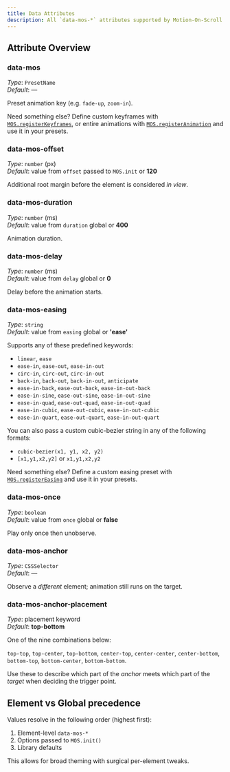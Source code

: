 ```yaml
---
title: Data Attributes
description: All `data-mos-*` attributes supported by Motion-On-Scroll.
---
```



## Attribute Overview

### data-mos
*Type*: `PresetName`  
*Default*: —  

Preset animation key (e.g. `fade-up`, `zoom-in`).

Need something else? Define custom keyframes with [`MOS.registerKeyframes`](/reference/api/#registerkeyframes), or entire animations with [`MOS.registerAnimation`](/reference/api/#registeranimation) and use it in your presets.

### data-mos-offset
*Type*: `number` (px)  
*Default*: value from `offset` passed to `MOS.init` or **120**  

Additional root margin before the element is considered *in view*.

### data-mos-duration
*Type*: `number` (ms)  
*Default*: value from `duration` global or **400** 

Animation duration.

### data-mos-delay
*Type*: `number` (ms)  
*Default*: value from `delay` global or **0**  

Delay before the animation starts.

### data-mos-easing
*Type*: `string`  
*Default*: value from `easing` global or **'ease'**  

Supports any of these predefined keywords:

- `linear`, `ease`
- `ease-in`, `ease-out`, `ease-in-out`
- `circ-in`, `circ-out`, `circ-in-out`
- `back-in`, `back-out`, `back-in-out`, `anticipate`
- `ease-in-back`, `ease-out-back`, `ease-in-out-back`
- `ease-in-sine`, `ease-out-sine`, `ease-in-out-sine`
- `ease-in-quad`, `ease-out-quad`, `ease-in-out-quad`
- `ease-in-cubic`, `ease-out-cubic`, `ease-in-out-cubic`
- `ease-in-quart`, `ease-out-quart`, `ease-in-out-quart`

You can also pass a custom cubic-bezier string in any of the following formats:

- `cubic-bezier(x1, y1, x2, y2)`
- `[x1,y1,x2,y2]` or `x1,y1,x2,y2`

Need something else? Define a custom easing preset with [`MOS.registerEasing`](/reference/api/#registereasing) and use it in your presets.

### data-mos-once
*Type*: `boolean`  
*Default*: value from `once` global or **false**  

Play only once then unobserve.

### data-mos-anchor
*Type*: `CSSSelector`  
*Default*: —  

Observe a *different* element; animation still runs on the target.

### data-mos-anchor-placement
*Type*: placement keyword  
*Default*: **top-bottom**  

One of the nine combinations below:

`top-top`, `top-center`, `top-bottom`, `center-top`, `center-center`, `center-bottom`, `bottom-top`, `bottom-center`, `bottom-bottom`.

Use these to describe which part of the *anchor* meets which part of the *target* when deciding the trigger point.

## Element vs Global precedence

Values resolve in the following order (highest first):

1. Element-level `data-mos-*`
2. Options passed to `MOS.init()`
3. Library defaults

This allows for broad theming with surgical per-element tweaks.
